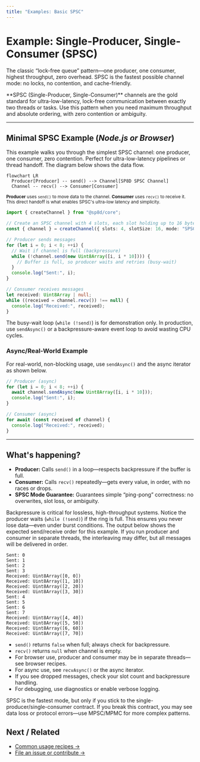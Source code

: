 ```yaml
---
title: "Examples: Basic SPSC"
---
```



# Example: Single-Producer, Single-Consumer (SPSC)

The classic “lock-free queue” pattern—one producer, one consumer, highest throughput, zero overhead. SPSC is the fastest possible channel mode: no locks, no contention, and cache-friendly.

<Callout type="tip" title="Why SPSC?">
  **SPSC (Single-Producer, Single-Consumer)** channels are the gold standard for
  ultra-low-latency, lock-free communication between exactly two threads or
  tasks. Use this pattern when you need maximum throughput and absolute
  ordering, with zero contention or ambiguity.
</Callout>

---

## Minimal SPSC Example (_Node.js or Browser_)

<Callout type="info" title="How to read this example">
  This example walks you through the simplest SPSC channel: one producer, one
  consumer, zero contention. Perfect for ultra-low-latency pipelines or thread
  handoff. The diagram below shows the data flow.
</Callout>

```mermaid
flowchart LR
  Producer[Producer] -- send() --> Channel[SP8D SPSC Channel]
  Channel -- recv() --> Consumer[Consumer]
```

<sub>
  <strong>Producer</strong> uses <code>send()</code> to move data to the
  channel. <strong>Consumer</strong> uses <code>recv()</code> to receive it.
  This direct handoff is what enables SPSC's ultra-low latency and simplicity.
</sub>

```ts copy showLineNumbers
import { createChannel } from "@sp8d/core";

// Create an SPSC channel with 4 slots, each slot holding up to 16 bytes.
const { channel } = createChannel({ slots: 4, slotSize: 16, mode: "SPSC" });

// Producer sends messages
for (let i = 0; i < 8; ++i) {
  // Wait if channel is full (backpressure)
  while (!channel.send(new Uint8Array([i, i * 10]))) {
    // Buffer is full, so producer waits and retries (busy-wait)
  }
  console.log("Sent:", i);
}

// Consumer receives messages
let received: Uint8Array | null;
while ((received = channel.recv()) !== null) {
  console.log("Received:", received);
}
```

<Callout type="warning" title="Busy-Wait Warning">
  The busy-wait loop (<code>while (!send)</code>) is for demonstration only. In
  production, use <code>sendAsync()</code> or a backpressure-aware event loop to
  avoid wasting CPU cycles.
</Callout>

### Async/Real-World Example

For real-world, non-blocking usage, use <code>sendAsync()</code> and the async
iterator as shown below.

```ts copy
// Producer (async)
for (let i = 0; i < 8; ++i) {
  await channel.sendAsync(new Uint8Array([i, i * 10]));
  console.log("Sent:", i);
}

// Consumer (async)
for await (const received of channel) {
  console.log("Received:", received);
}
```

---

## What's happening?

- **Producer:** Calls <code>send()</code> in a loop—respects backpressure if the buffer is full.
- **Consumer:** Calls <code>recv()</code> repeatedly—gets every value, in order, with no races or drops.
- **SPSC Mode Guarantee:** Guarantees simple “ping-pong” correctness: no overwrites, slot loss, or ambiguity.

<Callout type="tip" title="Backpressure Handling">
  Backpressure is critical for lossless, high-throughput systems. Notice the
  producer waits (<code>while (!send)</code>) if the ring is full. This ensures
  you never lose data—even under burst conditions.
</Callout>

<Callout type="info" title="What Should I See?">
  The output below shows the expected send/receive order for this example. If
  you run producer and consumer in separate threads, the interleaving may
  differ, but all messages will be delivered in order.
</Callout>

```text
Sent: 0
Sent: 1
Sent: 2
Sent: 3
Received: Uint8Array([0, 0])
Received: Uint8Array([1, 10])
Received: Uint8Array([2, 20])
Received: Uint8Array([3, 30])
Sent: 4
Sent: 5
Sent: 6
Sent: 7
Received: Uint8Array([4, 40])
Received: Uint8Array([5, 50])
Received: Uint8Array([6, 60])
Received: Uint8Array([7, 70])
```

<Callout type="warning" title="Gotchas & Tips">
  <ul>
    <li>
      <code>send()</code> returns <code>false</code> when full; always check for
      backpressure.
    </li>
    <li>
      <code>recv()</code> returns <code>null</code> when channel is empty.
    </li>
    <li>
      For browser use, producer and consumer may be in separate threads—see
      browser recipes.
    </li>
    <li>
      For async use, see <code>recvAsync()</code> or the async iterator.
    </li>
    <li>
      If you see dropped messages, check your slot count and backpressure
      handling.
    </li>
    <li>For debugging, use diagnostics or enable verbose logging.</li>
  </ul>
</Callout>

<Callout type="tip" title="Performance Note">
  SPSC is the fastest mode, but only if you stick to the
  single-producer/single-consumer contract. If you break this contract, you may
  see data loss or protocol errors—use MPSC/MPMC for more complex patterns.
</Callout>

## Next / Related

- [Common usage recipes →](/quickstart/common-recipes)
- [File an issue or contribute →](https://github.com/SP8D/sp8d)
